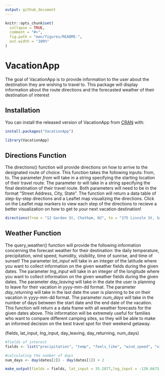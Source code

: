 ```yaml
---
output: github_document
---
```


<!-- README.md is generated from README.Rmd. Please edit that file -->

```r
knitr::opts_chunk$set(
  collapse = TRUE,
  comment = "#>",
  fig.path = "man/figures/README-",
  out.width = "100%"
)
```

# VacationApp

<!-- badges: start -->
<!-- badges: end -->

The goal of VacationApp is to provide information to the user about the destination they are wishing to travel to. This package will display information about the route directions and the forecasted weather of their destination of interest

## Installation

You can install the released version of VacationApp from [CRAN](https://CRAN.R-project.org) with:

``` r
install.packages("VacationApp")
```

```r
library(VacationApp)
```

## Directions Function
The directions() function will provide directions on how to arrive to the designated route of choice. This function takes the following inputs: from, to. The parameter *from* will take in a string specifying the starting location of their travel route. The parameter *to* will take in a string specifying the final destination of their travel route. Both parameters will need to be in the format "Street Address, City, State". The function will return a data table of step-by-step directions and a Leaflet map visualizing the directions. Click on the Leaflet map markers to view each step of the directions to recieve a better visualization on how to get to your next vacation destination!
```r
directions(from = "12 Garden St, Chatham, NJ", to = "275 Lincoln St, San Luis Obispo, CA")
```

## Weather Function
The query_weather() function will provide the following information concerning the forecast weather for their destination: the daily temperature, precipitation, wind speed, humidity, visibility, time of sunrise, and time of sunset! The parameter *lat_input* will take in an integer of the latitude where you want to collect information on the given weather fields during the given dates. The parameter *lng_input* will take in an integer of the longitude where you want to collect information on the given weather fields during the given dates. The parameter *day_leaving* will take in the date the user is planning to leave for their vacation in yyyy-mm-dd format. The parameter *day_returning* will take in the last date the user is planning to be on their vacation in yyyy-mm-dd format. The parameter *num_days* will take in the number of days between the start date and the end date of the vacation. This function will return a a data frame with all weather forecasts for the given dates above. This information will be extremely useful for families who want to compare different camping sites, so they will be able to make an informed decision on the best travel spot for their weekend getaway. 

(fields, lat_input, lng_input, day_leaving, day_returning, num_days)

```r
#fields of interest
fields <- list("precipitation", "temp", "feels_like", "wind_speed", "visibility", "humidity", "sunrise", "sunset") 

#calculating the number of days
num_days <- day(dates[2]) - day(dates[1]) + 2

make_output(fields = fields, lat_input = 35.2877,lng_input = -120.6673, day_leaving = "2020-06-13", day_returning = "2020-06-16", num_days = num_days)
```


